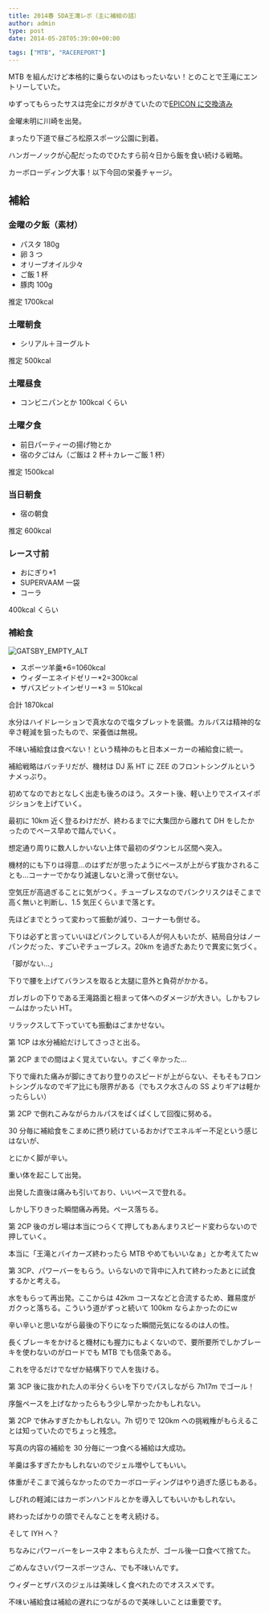 ---
title: 2014春 SDA王滝レポ（主に補給の話）
author: admin
type: post
date: 2014-05-28T05:39:00+00:00

tags: ["MTB", "RACEREPORT"]
---

MTB を組んだけど本格的に乗らないのはもったいない！とのことで王滝にエントリーしていた。

ゆずってもらったサスは完全にガタがきていたので<a href="/2014/01/24/mtb-dartmoor-horne.html" target="_blank">EPICON に交換済み</a>

金曜未明に川崎を出発。

まったり下道で昼ごろ松原スポーツ公園に到着。

ハンガーノックが心配だったのでひたすら前々日から飯を食い続ける戦略。

カーボローディング大事！以下今回の栄養チャージ。

## 補給

### 金曜の夕飯（素材）

- パスタ 180g
- 卵 3 つ
- オリーブオイル少々
- ご飯 1 杯
- 豚肉 100g

推定 1700kcal

### 土曜朝食

- シリアル＋ヨーグルト

推定 500kcal

### 土曜昼食

- コンビニパンとか 100kcal くらい

### 土曜夕食

- 前日パーティーの揚げ物とか
- 宿の夕ごはん（ご飯は 2 杯＋カレーご飯 1 杯）

推定 1500kcal

### 当日朝食

- 宿の朝食

推定 600kcal

### レース寸前

- おにぎり\*1
- SUPERVAAM 一袋
- コーラ

400kcal くらい

### 補給食

![GATSBY_EMPTY_ALT](./DSC_5147.jpg)

- スポーツ羊羹\*6=1060kcal
- ウィダーエネイドゼリー\*2=300kcal
- ザバスピットインゼリー\*3 ＝ 510kcal

合計 1870kcal

水分はハイドレーションで真水なので塩タブレットを装備。カルパスは精神的な辛さ軽減を狙ったもので、栄養価は無視。

不味い補給食は食べない！という精神のもと日本メーカーの補給食に統一。

補給戦略はバッチリだが、機材は DJ 系 HT に ZEE のフロントシングルというナメっぷり。

初めてなのでおとなしく出走も後ろのほう。スタート後、軽い上りでスイスイポジションを上げていく。

最初に 10km 近く登るわけだが、終わるまでに大集団から離れて DH をしたかったのでペース早めで踏んでいく。

想定通り周りに数人しかいない上体で最初のダウンヒル区間へ突入。

機材的にも下りは得意…のはずだが思ったようにペースが上がらず抜かされることも…コーナーでかなり減速しないと滑って倒せない。

空気圧が高過ぎることに気がつく。チューブレスなのでパンクリスクはそこまで高く無いと判断し、1.5 気圧くらいまで落とす。

先ほどまでとうって変わって振動が減り、コーナーも倒せる。

下りは必ずと言っていいほどパンクしている人が何人もいたが、結局自分はノーパンクだった、すごいぞチューブレス。20km を過ぎたあたりで異変に気づく。

「脚がない…」

下りで腰を上げてバランスを取ると太腿に意外と負荷がかかる。

ガレガレの下りである王滝路面と相まって体へのダメージが大きい。しかもフレームはかったい HT。

リラックスして下っていても振動はごまかせない。

第 1CP は水分補給だけしてさっさと出る。

第 2CP までの間はよく覚えていない。すごく辛かった…

下りで痺れた痛みが脚にきており登りのスピードが上がらない、そもそもフロントシングルなのでギア比にも限界がある（でもスク水さんの SS よりギアは軽かったらしい）

第 2CP で倒れこみながらカルパスをぱくぱくして回復に努める。

30 分毎に補給食をこまめに摂り続けているおかげでエネルギー不足という感じはないが、

とにかく脚が辛い。

重い体を起こして出発。

出発した直後は痛みも引いており、いいペースで登れる。

しかし下りきった瞬間痛み再発。ペース落ちる。

第 2CP 後のガレ場は本当につらくて押してもあんまりスピード変わらないので押していく。

本当に「王滝とバイカーズ終わったら MTB やめてもいいなぁ」とか考えてたｗ

第 3CP、パワーバーをもらう。いらないので背中に入れて終わったあとに試食するかと考える。

水をもらって再出発。ここからは 42km コースなどと合流するため、難易度がガクっと落ちる。こういう道がずっと続いて 100km ならよかったのにｗ

辛い辛いと思いながら最後の下りになった瞬間元気になるのは人の性。

長くブレーキをかけると機材にも握力にもよくないので、要所要所でしかブレーキを使わないのがロードでも MTB でも信条である。

これを守るだけでなぜか結構下りで人を抜ける。

第 3CP 後に抜かれた人の半分くらいを下りでパスしながら 7h17m でゴール！

序盤ペースを上げなかったらもう少し早かったかもしれない。

第 2CP で休みすぎたかもしれない。7h 切りで 120km への挑戦権がもらえることは知っていたのでちょっと残念。

写真の内容の補給を 30 分毎に一つ食べる補給は大成功。

羊羹は多すぎたかもしれないのでジェル増やしてもいい。

体重がそこまで減らなかったのでカーボローディングはやり過ぎた感じもある。

しびれの軽減にはカーボンハンドルとかを導入してもいいかもしれない。

終わったばかりの頭でそんなことを考え続ける。

そして IYH へ？

ちなみにパワーバーをレース中 2 本もらえたが、ゴール後一口食べて捨てた。

ごめんなさいパワースポーツさん、でも不味いんです。

ウィダーとザバスのジェルは美味しく食べれたのでオススメです。

不味い補給食は補給の遅れにつながるので美味しいことは重要です。

<LinkBox isAmazonLink url="https://www.amazon.co.jp/dp/B00LO88HPC/" />

